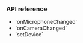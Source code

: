 <PlatformWrapper platform="web">

### API reference

- <Link to="{{Global.API_REF_WEB_ROOT}}/interfaces/iagorartc.html#onmicrophonechanged">`onMicrophoneChanged`</Link>

- <Link to="{{Global.API_REF_WEB_ROOT}}/interfaces/iagorartc.html#oncamerachanged">`onCameraChanged`</Link>

- <Link to="{{Global.API_REF_WEB_ROOT}}/interfaces/imicrophoneaudiotrack.html#setdevice">`setDevice`</Link>

</PlatformWrapper>
